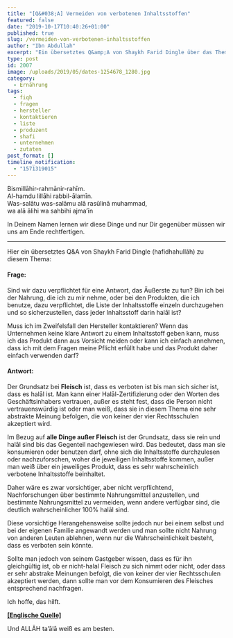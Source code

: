 ```yaml
---
title: "[Q&#038;A] Vermeiden von verbotenen Inhaltsstoffen"
featured: false
date: "2019-10-17T10:40:26+01:00"
published: true
slug: /vermeiden-von-verbotenen-inhaltsstoffen
author: "Ibn Abdullah"
excerpt: "Ein übersetztes Q&amp;A von Shaykh Farid Dingle über das Thema, wie viel Gedanken man sich über die Inhaltsstoffe von Produkten machen muss."
type: post
id: 2007
image: /uploads/2019/05/dates-1254678_1280.jpg
category:
  - Ernährung
tags:
  - fiqh
  - fragen
  - hersteller
  - kontaktieren
  - liste
  - produzent
  - shafi
  - unternehmen
  - zutaten
post_format: []
timeline_notification:
  - "1571319015"
---
```


Bismillāhir-rahmānir-rahīm.  
Al-hamdu lillāhi rabbil-ālamīn.  
Was-salātu was-salāmu alā rasūlinā muhammad,  
wa alā ālihi wa sahbihi ajma’īn

In Deinem Namen lernen wir diese Dinge und nur Dir gegenüber müssen wir uns am Ende rechtfertigen.

---

Hier ein übersetztes Q&amp;A von Shaykh Farid Dingle (hafidhahullāh) zu diesem Thema:

#### Frage:

Sind wir dazu verpflichtet für eine Antwort, das Äußerste zu tun? Bin ich bei der Nahrung, die ich zu mir nehme, oder bei den Produkten, die ich benutze, dazu verpflichtet, die Liste der Inhaltsstoffe einzeln durchzugehen und so sicherzustellen, dass jeder Inhaltsstoff darin halāl ist?

Muss ich im Zweifelsfall den Hersteller kontaktieren? Wenn das Unternehmen keine klare Antwort zu einem Inhaltsstoff geben kann, muss ich das Produkt dann aus Vorsicht meiden oder kann ich einfach annehmen, dass ich mit dem Fragen meine Pflicht erfüllt habe und das Produkt daher einfach verwenden darf?

#### Antwort:

Der Grundsatz bei **Fleisch** ist, dass es verboten ist bis man sich sicher ist, dass es halāl ist. Man kann einer Halāl-Zertifizierung oder den Worten des Geschäftsinhabers vertrauen, außer es steht fest, dass die Person nicht vertrauenswürdig ist oder man weiß, dass sie in diesem Thema eine sehr abstrakte Meinung befolgen, die von keiner der vier Rechtsschulen akzeptiert wird.

Im Bezug auf **alle Dinge außer Fleisch** ist der Grundsatz, dass sie rein und halāl sind bis das Gegenteil nachgewiesen wird. Das bedeutet, dass man sie konsumieren oder benutzen darf, ohne sich die Inhaltsstoffe durchzulesen oder nachzuforschen, woher die jeweiligen Inhaltsstoffe kommen, außer man weiß über ein jeweiliges Produkt, dass es sehr wahrscheinlich verbotene Inhaltsstoffe beinhaltet.

Daher wäre es zwar vorsichtiger, aber nicht verpflichtend, Nachforschungen über bestimmte Nahrungsmittel anzustellen, und bestimmte Nahrungsmittel zu vermeiden, wenn andere verfügbar sind, die deutlich wahrscheinlicher 100% halāl sind.

Diese vorsichtige Herangehensweise sollte jedoch nur bei einem selbst und bei der eigenen Familie angewandt werden und man sollte nicht Nahrung von anderen Leuten ablehnen, wenn nur die Wahrscheinlichkeit besteht, dass es verboten sein könnte.

Sollte man jedoch von seinem Gastgeber wissen, dass es für ihn gleichgültig ist, ob er nicht-halal Fleisch zu sich nimmt oder nicht, oder dass er sehr abstrake Meinungen befolgt, die von keiner der vier Rechtsschulen akzeptiert werden, dann sollte man vor dem Konsumieren des Fleisches entsprechend nachfragen.

Ich hoffe, das hilft.

[**\[Englische Quelle\]**](https://seekersguidance.org/answers/general-counsel/avoiding-haram-ingredients/)

Und ALLĀH ta’ālā weiß es am besten.

